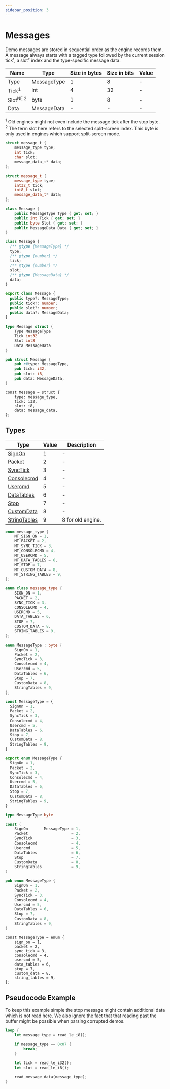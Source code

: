 ```yaml
---
sidebar_position: 3
---
```


# Messages

Demo messages are stored in sequential order as the engine records them. A
message always starts with a tagged type followed by the current session tick¹,
a slot² index and the type-specific message data.

<!-- @dem-gen-begin:Message -->

<Tabs groupId="lang">
<TabItem value="overview" label="Overview">

| Name | Type | Size in bytes | Size in bits | Value |
| --- | --- | --- | --- | --- |
| Type | [MessageType](#types) | 1 | 8 | - |
| Tick<sup>1</sup> | int | 4 | 32 | - |
| Slot<sup title="New Engine">NE</sup><sup> 2</sup> | byte | 1 | 8 | - |
| Data | MessageData | - | - | - |
<sup>1</sup> Old engines might not even include the message tick after the stop byte.
<br/>
<sup>2</sup> The term slot here refers to the selected split-screen index. This byte is only used in engines which
support split-screen mode.

</TabItem>
<TabItem value="c" label="C">

```c
struct message_t {
    message_type type;
    int tick;
    char slot;
    message_data_t* data;
};
```

</TabItem>
<TabItem value="cpp" label="C++">

```cpp
struct message_t {
    message_type type;
    int32_t tick;
    int8_t slot;
    message_data_t* data;
};
```

</TabItem>
<TabItem value="csharp" label="C#">

```csharp
class Message {
    public MessageType Type { get; set; }
    public int Tick { get; set; }
    public byte Slot { get; set; }
    public MessageData Data { get; set; }
}
```

</TabItem>
<TabItem value="js" label="JS">

```js
class Message {
  /** @type {MessageType} */
  type;
  /** @type {number} */
  tick;
  /** @type {number} */
  slot;
  /** @type {MessageData} */
  data;
}
```

</TabItem>
<TabItem value="ts" label="TS">

```ts
export class Message {
  public type?: MessageType;
  public tick?: number;
  public slot?: number;
  public data?: MessageData;
}
```

</TabItem>
<TabItem value="go" label="Go">

```go
type Message struct {
	Type MessageType
	Tick int32
	Slot int8
	Data MessageData
}
```

</TabItem>
<TabItem value="rust" label="Rust">

```rust
pub struct Message {
    pub r#type: MessageType,
    pub tick: i32,
    pub slot: i8,
    pub data: MessageData,
}
```

</TabItem>
<TabItem value="zig" label="Zig">

```zig
const Message = struct {
    type: message_type,
    tick: i32,
    slot: i8,
    data: message_data,
};
```

</TabItem>
</Tabs>

<!-- @dem-gen-end:Message -->

## Types

<!-- @dem-gen-begin:MessageType -->

<Tabs groupId="lang">
<TabItem value="overview" label="Overview">

| Type | Value | Description |
| --- | --- | --- |
| [SignOn](/messages/packet.mdx) | 1 | - |
| [Packet](/messages/packet.mdx) | 2 | - |
| [SyncTick](/messages/synctick.mdx) | 3 | - |
| [Consolecmd](/messages/consolecmd.mdx) | 4 | - |
| [Usercmd](/messages/usercmd.mdx) | 5 | - |
| [DataTables](/messages/datatables.mdx) | 6 | - |
| [Stop](/messages/stop.mdx) | 7 | - |
| [CustomData](/messages/customdata.mdx) | 8 | - |
| [StringTables](/messages/stringtables.mdx) | 9 | 8 for old engine. |

</TabItem>
<TabItem value="c" label="C">

```c
enum message_type {
    MT_SIGN_ON = 1,
    MT_PACKET = 2,
    MT_SYNC_TICK = 3,
    MT_CONSOLECMD = 4,
    MT_USERCMD = 5,
    MT_DATA_TABLES = 6,
    MT_STOP = 7,
    MT_CUSTOM_DATA = 8,
    MT_STRING_TABLES = 9,
};
```

</TabItem>
<TabItem value="cpp" label="C++">

```cpp
enum class message_type {
    SIGN_ON = 1,
    PACKET = 2,
    SYNC_TICK = 3,
    CONSOLECMD = 4,
    USERCMD = 5,
    DATA_TABLES = 6,
    STOP = 7,
    CUSTOM_DATA = 8,
    STRING_TABLES = 9,
};
```

</TabItem>
<TabItem value="csharp" label="C#">

```csharp
enum MessageType : byte {
    SignOn = 1,
    Packet = 2,
    SyncTick = 3,
    Consolecmd = 4,
    Usercmd = 5,
    DataTables = 6,
    Stop = 7,
    CustomData = 8,
    StringTables = 9,
};
```

</TabItem>
<TabItem value="js" label="JS">

```js
const MessageType = {
  SignOn = 1,
  Packet = 2,
  SyncTick = 3,
  Consolecmd = 4,
  Usercmd = 5,
  DataTables = 6,
  Stop = 7,
  CustomData = 8,
  StringTables = 9,
}
```

</TabItem>
<TabItem value="ts" label="TS">

```ts
export enum MessageType {
  SignOn = 1,
  Packet = 2,
  SyncTick = 3,
  Consolecmd = 4,
  Usercmd = 5,
  DataTables = 6,
  Stop = 7,
  CustomData = 8,
  StringTables = 9,
}
```

</TabItem>
<TabItem value="go" label="Go">

```go
type MessageType byte

const (
	SignOn       MessageType = 1,
	Packet                   = 2,
	SyncTick                 = 3,
	Consolecmd               = 4,
	Usercmd                  = 5,
	DataTables               = 6,
	Stop                     = 7,
	CustomData               = 8,
	StringTables             = 9,
)
```

</TabItem>
<TabItem value="rust" label="Rust">

```rust
pub enum MessageType {
    SignOn = 1,
    Packet = 2,
    SyncTick = 3,
    Consolecmd = 4,
    Usercmd = 5,
    DataTables = 6,
    Stop = 7,
    CustomData = 8,
    StringTables = 9,
}
```

</TabItem>
<TabItem value="zig" label="Zig">

```zig
const MessageType = enum {
    sign_on = 1,
    packet = 2,
    sync_tick = 3,
    consolecmd = 4,
    usercmd = 5,
    data_tables = 6,
    stop = 7,
    custom_data = 8,
    string_tables = 9,
};
```

</TabItem>
</Tabs>

<!-- @dem-gen-end:MessageType -->

## Pseudocode Example

To keep this example simple the stop message might contain additional data which
is not read here. We also ignore the fact that that reading past the buffer
might be possible when parsing corrupted demos.

```rust
loop {
    let message_type = read_le_i8();

    if message_type == 0x07 {
        break;
    }

    let tick = read_le_i32();
    let slot = read_le_i8();

    read_message_data(message_type);
}
```
